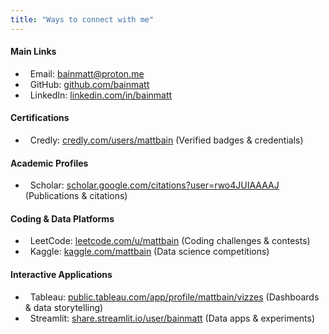 ```yaml
---
title: "Ways to connect with me"
---
```


#### Main Links

-   <i class="bi bi-envelope"></i>&nbsp; Email:
    [bainmatt\@proton.me](mailto:bainmatt@proton.me)
-   <i class="bi bi-github"></i>&nbsp; GitHub:
    [github.com/bainmatt](https://github.com/bainmatt)
-   <i class="bi bi-linkedin"></i>&nbsp; LinkedIn:
    [linkedin.com/in/bainmatt](https://www.linkedin.com/in/bainmatt/)

#### Certifications

-   <i class="bi bi-mortarboard"></i>&nbsp; Credly:
    [credly.com/users/mattbain](https://www.credly.com/users/mattbain)
    [(Verified badges & credentials)]{.text-muted-small}

#### Academic Profiles

-   <i class="bi bi-book"></i>&nbsp; Scholar:
    [scholar.google.com/citations?user=rwo4JUIAAAAJ](https://scholar.google.com/citations?user=rwo4JUIAAAAJ)
    [(Publications & citations)]{.text-muted-small}
<!-- -   <i class="bi bi-bug"></i>&nbsp; Orcid: -->
<!--     [orcid.org/0009-0001-0084-6001](https://orcid.org/0009-0001-0084-6001) -->
<!--     [(Researcher identifier)]{.text-muted-small} -->

#### Coding & Data Platforms

-   <i class="bi bi-code"></i>&nbsp; LeetCode:
    [leetcode.com/u/mattbain](https://leetcode.com/u/mattbain/) [(Coding
    challenges & contests)]{.text-muted-small}
-   <i class="bi bi-trophy"></i>&nbsp; Kaggle:
    [kaggle.com/mattbain](https://www.kaggle.com/mattbain) [(Data
    science competitions)]{.text-muted-small}

#### Interactive Applications

-   <i class="bi bi-bar-chart"></i>&nbsp; Tableau:
    [public.tableau.com/app/profile/mattbain/vizzes](https://public.tableau.com/app/profile/mattbain/vizzes)
    [(Dashboards & data storytelling)]{.text-muted-small}
-   <i class="bi bi-play-circle"></i> &nbsp; Streamlit:
    [share.streamlit.io/user/bainmatt](https://share.streamlit.io/user/bainmatt)
    [(Data apps & experiments)]{.text-muted-small}
<!-- -   <i class="bi bi-robot"></i>&nbsp; Hugging Face: -->
<!--     [huggingface.co/mattbain](https://huggingface.co/mattbain) [(ML -->
<!--     models & datasets)]{.text-muted-small} -->
